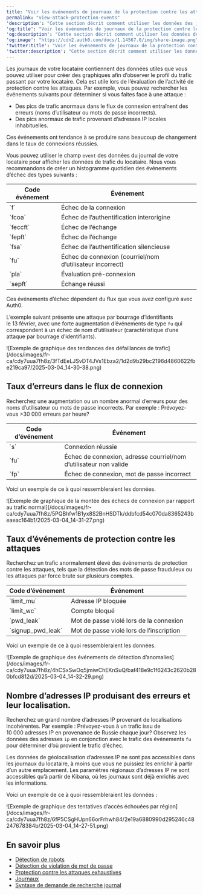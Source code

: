 ---
title: "Voir les événements de journaux de la protection contre les attaques"
permalink: "view-attack-protection-events"
'description': "Cette section décrit comment utiliser les données des journaux de trafic des locataires pour visualiser les événements de protection contre les attaques."
'og:title': "Voir les événements de journaux de la protection contre les attaques"
'og:description': "Cette section décrit comment utiliser les données des journaux de trafic des locataires pour visualiser les événements de protection contre les attaques."
'og:image': "https://cdn2.auth0.com/docs/1.14567.0/img/share-image.png"
'twitter:title': "Voir les événements de journaux de la protection contre les attaques"
'twitter:description': "Cette section décrit comment utiliser les données des journaux de trafic des locataires pour visualiser les événements de protection contre les attaques."
---

Les journaux de votre locataire contiennent des données utiles que vous pouvez utiliser pour créer des graphiques afin d’observer le profil du trafic passant par votre locataire. Cela est utile lors de l’évaluation de l’activité de protection contre les attaques. Par exemple, vous pouvez rechercher les événements suivants pour déterminer si vous faites face à une attaque :

* Des pics de trafic anormaux dans le flux de connexion entraînent des erreurs (noms d’utilisateur ou mots de passe incorrects).
* Des pics anormaux de trafic provenant d’adresses IP locales inhabituelles.

Ces événements ont tendance à se produire sans beaucoup de changement dans le taux de connexions réussies.

Vous pouvez utiliser le champ `event` des données du journal de votre locataire pour afficher les données de trafic du locataire. Nous vous recommandons de créer un histogramme quotidien des événements d’échec des types suivants :

<table class="table"><thead>
<tr>
<th><strong>Code événement</strong></th>
<th><strong>Événement</strong></th>
</tr>
</thead>
<tbody>
<tr>
<td>`f`</td>
<td>Échec de la connexion</td>
</tr>
<tr>
<td>`fcoa`</td>
<td>Échec de l’authentification interorigine</td>
</tr>
<tr>
<td>`feccft`</td>
<td>Échec de l’échange</td>
</tr>
<tr>
<td>`fepft`</td>
<td>Échec de l’échange</td>
</tr>
<tr>
<td>`fsa`</td>
<td>Échec de l’authentification silencieuse</td>
</tr>
<tr>
<td>`fu`</td>
<td>Échec de connexion (courriel/nom d’utilisateur incorrect)</td>
</tr>
<tr>
<td>`pla`</td>
<td>Évaluation pré-connexion</td>
</tr>
<tr>
<td>`sepft`</td>
<td>Échange réussi</td>
</tr>
</tbody>
</table>

Ces événements d’échec dépendent du flux que vous avez configuré avec Auth0.

L’exemple suivant présente une attaque par bourrage d’identifiants le 13 février, avec une forte augmentation d’événements de type `fu` qui correspondent à un échec de nom d’utilisateur (caractéristique d’une attaque par bourrage d’identifiants).

<Frame>![Exemple de graphique des tendances des défaillances de trafic](/docs/images/fr-ca/cdy7uua7fh8z/3fTdEeLJSvDT4JVs1Ebza2/1d2d9b29bc2196d4860622fbe219ca97/2025-03-04_14-30-38.png)</Frame>

## Taux d’erreurs dans le flux de connexion

Recherchez une augmentation ou un nombre anormal d’erreurs pour des noms d’utilisateur ou mots de passe incorrects. Par exemple : Prévoyez-vous >30 000 erreurs par heure?

<table class="table"><thead>
<tr>
<th>Code d’événement</th>
<th>Événement</th>
</tr>
</thead>
<tbody>
<tr>
<td>`s`</td>
<td>Connexion réussie</td>
</tr>
<tr>
<td>`fu`</td>
<td>Échec de connexion, adresse courriel/nom d’utilisateur non valide</td>
</tr>
<tr>
<td>`fp`</td>
<td>Échec de connexion, mot de passe incorrect</td>
</tr>
</tbody>
</table>

Voici un exemple de ce à quoi ressembleraient les données.

<Frame>![Exemple de graphique de la montée des échecs de connexion par rapport au trafic normal](/docs/images/fr-ca/cdy7uua7fh8z/5PQBhfw1B1yx8S2BnHSDTk/ddbfcd54c070da8365243beaeac164b1/2025-03-04_14-31-27.png)</Frame>

## Taux d’événements de protection contre les attaques

Recherchez un trafic anormalement élevé des événements de protection contre les attaques, tels que la détection des mots de passe frauduleux ou les attaques par force brute sur plusieurs comptes.

<table class="table"><thead>
<tr>
<th>Code d’événement</th>
<th>Événement</th>
</tr>
</thead>
<tbody>
<tr>
<td>`limit_mu`</td>
<td>Adresse IP bloquée</td>
</tr>
<tr>
<td>`limit_wc`</td>
<td>Compte bloqué</td>
</tr>
<tr>
<td>`pwd_leak`</td>
<td>Mot de passe violé lors de la connexion</td>
</tr>
<tr>
<td>`signup_pwd_leak`</td>
<td>Mot de passe violé lors de l’inscription</td>
</tr>
</tbody>
</table>

Voici un exemple de ce à quoi ressembleraient les données.

<Frame>![Exemple de graphique des événements de détection d’anomalies](/docs/images/fr-ca/cdy7uua7fh8z/4hCSxSwOq5jmiwChEKnSuQ/baf418e9c1f6243c2620b280bfcd812d/2025-03-04_14-32-29.png)</Frame>

## Nombre d’adresses IP produisant des erreurs et leur localisation.

Recherchez un grand nombre d’adresses IP provenant de localisations incohérentes. Par exemple : Prévoyez-vous à un trafic issu de 10 000 adresses IP en provenance de Russie chaque jour? Observez les données des adresses `ip` en conjonction avec le trafic des événements `fu` pour déterminer d’où provient le trafic d’échec.

Les données de géolocalisation d’adresses IP ne sont pas accessibles dans les journaux du locataire, à moins que vous ne puissiez les enrichir à partir d’un autre emplacement. Les paramètres régionaux d’adresses IP ne sont accessibles qu’à partir de Kibana, où les journaux sont déjà enrichis avec les informations.

Voici un exemple de ce à quoi ressembleraient les données :

<Frame>![Exemple de graphique des tentatives d’accès échouées par région](/docs/images/fr-ca/cdy7uua7fh8z/6fP5CSgHUpn66orFrhwh84/2e19a6880990d295246c48247678384b/2025-03-04_14-27-51.png)</Frame>

## En savoir plus

* [Détection de robots](/docs/fr-ca/secure/attack-protection/bot-detection)
* [Détection de violation de mot de passe](/docs/fr-ca/secure/attack-protection/breached-password-detection)
* [Protection contre les attaques exhaustives](/docs/fr-ca/secure/attack-protection/brute-force-protection)
* [Journaux](/docs/fr-ca/deploy-monitor/logs)
* [Syntaxe de demande de recherche journal](/docs/fr-ca/deploy-monitor/logs/log-search-query-syntax)